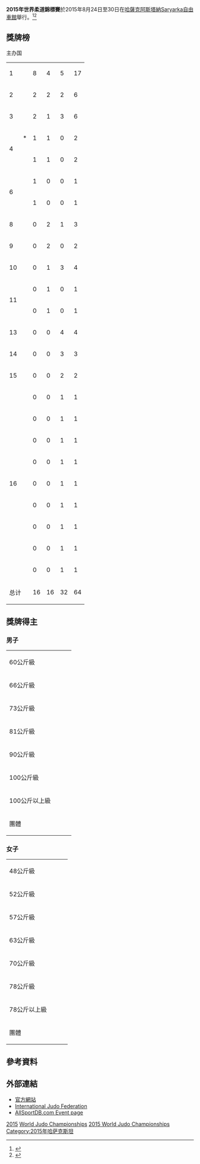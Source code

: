 {{Infobox sport event
|name           = 2015年世界柔道錦標賽
|image          = 
|date_start     = 2015年8月24日
|date_end       = 30日
|competitors    = 
|nations        = 
|venue          = [[Saryarka自由車館|Saryarka自由車館]]
|location       = [[哈萨克斯坦|哈薩克]][[阿斯塔納|阿斯塔納]]
|prev           = [[2014年世界柔道錦標賽|2014]]
|next           = [[2017年世界柔道錦標賽|2017]]
}}

'''2015年世界柔道錦標賽'''於2015年8月24日至30日在[[哈萨克斯坦|哈薩克]][[阿斯塔納|阿斯塔納]][[Saryarka自由車館|Saryarka自由車館]]舉行。<ref>{{Cite web |url=http://www.intjudo.eu/News/cikk2637 |title=存档副本 |access-date=2015-01-22 |archive-url=https://web.archive.org/web/20141220064737/http://www.intjudo.eu/News/cikk2637 |archive-date=2014-12-20 |dead-url=yes }}</ref><ref>{{Cite web |url=http://www.insidethegames.biz/sports/summer/judo/1016238-astana-awarded-2015-world-judo-championships |title=存档副本 |accessdate=2015-01-22 |archive-date=2014-12-17 |archive-url=https://web.archive.org/web/20141217163834/http://www.insidethegames.biz/sports/summer/judo/1016238-astana-awarded-2015-world-judo-championships |dead-url=no }}</ref>

==獎牌榜==
{{Color box|#ccccff| <nowiki>*</nowiki> |border=darkgray}} 主办国
{| {{RankedMedalTable|nation-width=200px}}
|-
|1||align=left|{{JPN}}||8||4||5||17
|-
|2||align=left|{{FRA}}||2||2||2||6
|-
|3||align=left|{{KOR}}||2||1||3||6
|-
|rowspan=2|4||align=left bgcolor=#ccccff|{{KAZ}}*||1||1||0||2
|-
|align=left|{{SLO}}||1||1||0||2
|-
|rowspan=2|6||align=left|{{ARG}}||1||0||0||1
|-
|align=left|{{CHN}}||1||0||0||1
|-
|8||align=left|{{RUS}}||0||2||1||3
|-
|9||align=left|{{ROU}}||0||2||0||2
|-
|10||align=left|{{GER}}||0||1||3||4
|-
|rowspan=2|11||align=left|{{POL}}||0||1||0||1
|-
|align=left|{{ESP}}||0||1||0||1
|-
|13||align=left|{{MGL}}||0||0||4||4
|-
|14||align=left|{{GEO}}||0||0||3||3
|-
|15||align=left|{{BRA}}||0||0||2||2
|-
|rowspan=9|16||align=left|{{BEL}}||0||0||1||1
|-
|align=left|{{BLR}}||0||0||1||1
|-
|align=left|{{CAN}}||0||0||1||1
|-
|align=left|{{COL}}||0||0||1||1
|-
|align=left|{{CUB}}||0||0||1||1
|-
|align=left|{{ISR}}||0||0||1||1
|-
|align=left|{{NED}}||0||0||1||1
|-
|align=left|{{UKR}}||0||0||1||1
|-
|align=left|{{UZB}}||0||0||1||1
|-
!colspan=2| 总计 || 16 || 16 || 32 || 64
|}

==獎牌得主==
===男子===
{| {{MedalistTable|type=項目|labelwidth=180}}
|-
|rowspan=2| 60公斤級
|rowspan=2|{{flagmedalist|[[叶尔多斯·斯梅托夫|叶尔多斯·斯梅托夫]]|KAZ}}
|rowspan=2|{{flagmedalist|[[Rustam_Ibrayev|Rustam Ibrayev]]|KAZ}}
|{{flagmedalist|[[志志目徹|志志目徹]]|JPN}}
|-
|{{flagmedalist|[[金源镇|金源镇]]|KOR}}
|-
|rowspan=2| 66公斤級
|rowspan=2|{{flagmedalist|[[安保罗|安保罗]]|KOR}}
|rowspan=2|{{flagmedalist|[[Mikhail_Pulyaev|Mikhail Pulyaev]]|RUS}}
|{{flagmedalist|[[Golan_Pollack|Golan Pollack]]|ISR}}
|-
|{{flagmedalist|[[里绍德·索比罗夫|里绍德·索比罗夫]]|UZB}}
|-
|rowspan=2| 73公斤級
|rowspan=2|{{flagmedalist|[[大野将平|大野将平]]|JPN}}
|rowspan=2|{{flagmedalist|[[中矢力|中矢力]]|JPN}}
|{{flagmedalist|[[Sainjargalyn_Nyam-Ochir|Sainjargalyn Nyam-Ochir]]|MGL}}
|-
|{{flagmedalist|[[安昌林|安昌林]]|KOR}}
|-
|rowspan=2| 81公斤級
|rowspan=2|{{flagmedalist|[[永濑贵规|永濑贵规]]|JPN}}
|rowspan=2|{{flagmedalist|[[Loïc_Pietri|Loïc Pietri]]|FRA}}
|{{flagmedalist|[[Antoine_Valois-Fortier|Antoine Valois-Fortier]]|CAN}}
|-
|{{flagmedalist|[[Victor_Penalber|Victor Penalber]]|BRA}}
|-
|rowspan=2| 90公斤級
|rowspan=2|{{flagmedalist|[[郭同韩|郭同韩]]|KOR}}
|rowspan=2|{{flagmedalist|[[Kirill_Denisov|Kirill Denisov]]|RUS}}
|{{flagmedalist|[[Varlam_Liparteliani|Varlam Liparteliani]]|GEO}}
|-
|{{flagmedalist|[[贝克茉秋|贝克茉秋]]|JPN}}
|-
|rowspan=2| 100公斤級
|rowspan=2|{{flagmedalist|[[羽贺龙之介|羽贺龙之介]]|JPN}}
|rowspan=2|{{flagmedalist|[[卡尔-里夏德·弗赖|卡尔-里夏德·弗赖]]|GER}}
|{{flagmedalist|[[Toma_Nikiforov|Toma Nikiforov]]|BEL}}
|-
|{{flagmedalist|[[迪米特里·彼得斯|迪米特里·彼得斯]]|GER}}
|-
|rowspan=2| 100公斤以上級
|rowspan=2|{{flagmedalist|[[特迪·里内|特迪·里内]]|FRA}}
|rowspan=2|{{flagmedalist|[[七户龙|七户龙]]|JPN}}
|{{flagmedalist|[[Adam_Okruashvili|Adam Okruashvili]]|GEO}}
|-
|{{flagmedalist|[[Iakiv_Khammo|Iakiv Khammo]]|UKR}}
|-
|rowspan=2| 團體
|rowspan=2|{{JPN}}
|rowspan=2|{{KOR}}
|{{GEO}}
|-
|{{MGL}}
|}

===女子===
{| {{MedalistTable|type=項目|labelwidth=180}}
|-
|rowspan=2| 48公斤級
|rowspan=2|{{flagmedalist|[[葆拉·帕雷托|葆拉·帕雷托]]|ARG}}
|rowspan=2|{{flagmedalist|[[浅见八瑠奈|浅见八瑠奈]]|JPN}}
|{{flagmedalist|[[鄭普涇|鄭普涇]]|KOR}}
|-
|{{flagmedalist|[[近藤亚美|近藤亚美]]|JPN}}
|-
|rowspan=2| 52公斤級
|rowspan=2|{{flagmedalist|[[中村美里|中村美里]]|JPN}}
|rowspan=2|{{flagmedalist|[[Andreea_Chițu|Andreea Chițu]]|ROU}}
|{{flagmedalist|[[Érika_Miranda|Érika Miranda]]|BRA}}
|-
|{{flagmedalist|[[Darya_Skrypnik|Darya Skrypnik]]|BLR}}
|-
|rowspan=2| 57公斤級
|rowspan=2|{{flagmedalist|[[松本薰|松本薰]]|JPN}}
|rowspan=2|{{flagmedalist|[[科丽娜·克普里奥留|科丽娜·克普里奥留]]|ROU}}
|{{flagmedalist|[[Automne_Pavia|Automne Pavia]]|FRA}}
|-
|{{flagmedalist|[[道尔吉苏伦吉因·苏米雅|道尔吉苏伦吉因·苏米雅]]|MGL}}
|-
|rowspan=2| 63公斤級
|rowspan=2|{{flagmedalist|[[蒂娜·特尔斯泰尼亚克|蒂娜·特尔斯泰尼亚克]]|SLO}}
|rowspan=2|{{flagmedalist|[[克拉丽丝·阿格贝涅努|克拉丽丝·阿格贝涅努]]|FRA}}
|{{flagmedalist|{{nowrap|[[Tsedevsürengiin_Mönkhzayaa|Tsedevsürengiin Mönkhzayaa]]}}|MGL}}
|-
|{{flagmedalist|[[田代未来|田代未来]]|JPN}}
|-
|rowspan=2| 70公斤級
|rowspan=2|{{flagmedalist|[[Gévrise_Émane|Gévrise Émane]]|FRA}}
|rowspan=2|{{flagmedalist|[[María_Bernabéu|María Bernabéu]]|ESP}}
|{{flagmedalist|[[Fanny_Posvite|Fanny Posvite]]|FRA}}
|-
|{{flagmedalist|[[尤丽·阿尔韦亚尔|尤丽·阿尔韦亚尔]]|COL}}
|-
|rowspan=2| 78公斤級
|rowspan=2|{{flagmedalist|[[梅木真美|梅木真美]]|JPN}}
|rowspan=2|{{flagmedalist|[[Anamari_Velenšek|Anamari Velenšek]]|SLO}}
|{{flagmedalist|[[Luise_Malzahn|Luise Malzahn]]|GER}}
|-
|{{flagmedalist|[[Marhinde_Verkerk|Marhinde Verkerk]]|NED}}
|-
|rowspan=2| 78公斤以上級
|rowspan=2|{{flagmedalist|[[于颂|于颂]]|CHN}}
|rowspan=2|{{flagmedalist|[[田知本爱|田知本爱]]|JPN}}
|{{flagmedalist|[[山部佳苗|山部佳苗]]|JPN}}
|-
|{{flagmedalist|[[伊达莉斯·奥尔蒂斯|伊达莉斯·奥尔蒂斯]]|CUB}}
|-
|rowspan=2| 團體
|rowspan=2|{{JPN}}
|rowspan=2|{{POL}}
|{{GER}}
|-
|{{RUS}}
|}

==參考資料==
{{Reflist}}

==外部連結==
*[https://web.archive.org/web/20141217180539/http://worldjudo2015.kz/en 官方網站]
*[http://www.ijf.org International Judo Federation]{{WebCite|url=https://www.webcitation.org/619D75wUn?url=http://www.ijf.org/ |date=20110823074424 |dateformat=iso }}
*[https://web.archive.org/web/20141217161814/https://allsportdb.com/Events/2015-World-Judo-Championships-886 AllSportDB.com Event page]

{{世界柔道錦標賽}}

[[Category:世界柔道錦標賽|2015]]
[[Category:2015年柔道|World Judo Championships]]
[[Category:哈薩克主辦的國際體育賽事|2015 World Judo Championships]]
[[Category:2015年哈萨克斯坦|Category:2015年哈萨克斯坦]]